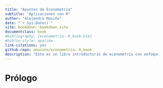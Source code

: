 ```yaml
--- 
title: "Apuntes de Econometría"
subtitle: "Aplicaciones con R"
author: "Alejandro Mosiño"
date: "`r Sys.Date()`"
site: bookdown::bookdown_site
documentclass: book
#bibliography: [econometria--R_book.bib]
#biblio-style: apalike
link-citations: yes
github-repo: amosino/econometria--R_book
description: "Este es un libro introductorio de econometría con enfoque práctico."
---
```


# Prólogo {-}
